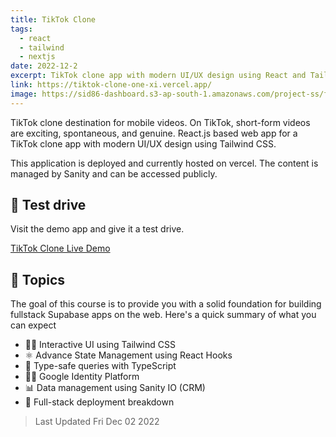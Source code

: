 ```yaml
---
title: TikTok Clone
tags:
  - react
  - tailwind
  - nextjs
date: 2022-12-2
excerpt: TikTok clone app with modern UI/UX design using React and Tailwind CSS
link: https://tiktok-clone-one-xi.vercel.app/
image: https://sid86-dashboard.s3-ap-south-1.amazonaws.com/project-ss/f9nkWqkcq5wBDwbw4yzdBY.png
---
```


<p className=''>
	TikTok clone destination for mobile videos. On TikTok, short-form videos are exciting, spontaneous, and genuine.  React.js based web app for a TikTok clone app with modern UI/UX design using Tailwind CSS. 

This application is deployed and currently hosted on vercel. The content is managed by Sanity and can be accessed publicly. 
</p>

<div className="py-5">

## :rocket: Test drive

Visit the demo app and give it a test drive.

<div>
<a target="_blank" href="https://tiktok-clone-one-xi.vercel.app/" className="btn btn-green">TikTok Clone Live Demo</a>
</div>
</div>

<div className="py-5">

## :paperclip: Topics

The goal of this course is to provide you with a solid foundation for building fullstack Supabase apps on the web. Here's a quick summary of what you can expect

- 👨‍🎤 Interactive UI using Tailwind CSS
- ⚛ Advance State Management using React Hooks
- 💪 Type-safe queries with TypeScript
- 👨‍🚀 Google Identity Platform
- 📊 Data management using Sanity IO (CRM)
- 🚀 Full-stack deployment breakdown

</div>

> Last Updated Fri Dec 02 2022

  